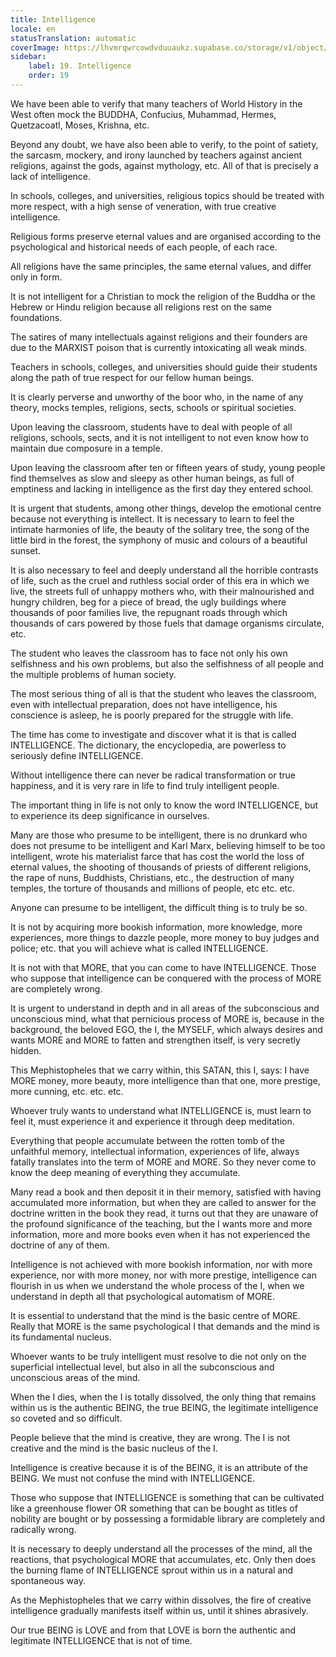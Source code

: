 ```yaml
---
title: Intelligence
locale: en
statusTranslation: automatic
coverImage: https://lhvmrqwrcowdvduuaukz.supabase.co/storage/v1/object/public/strapi-uploads/small_cover-educacion-fundamental.webp-2d51a7828a2b1309555be27f7e2a61a0.webp
sidebar:
    label: 19. Intelligence
    order: 19
---
```

We have been able to verify that many teachers of World History in the West often mock the BUDDHA, Confucius, Muhammad, Hermes, Quetzacoatl, Moses, Krishna, etc.

Beyond any doubt, we have also been able to verify, to the point of satiety, the sarcasm, mockery, and irony launched by teachers against ancient religions, against the gods, against mythology, etc. All of that is precisely a lack of intelligence.

In schools, colleges, and universities, religious topics should be treated with more respect, with a high sense of veneration, with true creative intelligence.

Religious forms preserve eternal values and are organised according to the psychological and historical needs of each people, of each race.

All religions have the same principles, the same eternal values, and differ only in form.

It is not intelligent for a Christian to mock the religion of the Buddha or the Hebrew or Hindu religion because all religions rest on the same foundations.

The satires of many intellectuals against religions and their founders are due to the MARXIST poison that is currently intoxicating all weak minds.

Teachers in schools, colleges, and universities should guide their students along the path of true respect for our fellow human beings.

It is clearly perverse and unworthy of the boor who, in the name of any theory, mocks temples, religions, sects, schools or spiritual societies.

Upon leaving the classroom, students have to deal with people of all religions, schools, sects, and it is not intelligent to not even know how to maintain due composure in a temple.

Upon leaving the classroom after ten or fifteen years of study, young people find themselves as slow and sleepy as other human beings, as full of emptiness and lacking in intelligence as the first day they entered school.

It is urgent that students, among other things, develop the emotional centre because not everything is intellect. It is necessary to learn to feel the intimate harmonies of life, the beauty of the solitary tree, the song of the little bird in the forest, the symphony of music and colours of a beautiful sunset.

It is also necessary to feel and deeply understand all the horrible contrasts of life, such as the cruel and ruthless social order of this era in which we live, the streets full of unhappy mothers who, with their malnourished and hungry children, beg for a piece of bread, the ugly buildings where thousands of poor families live, the repugnant roads through which thousands of cars powered by those fuels that damage organisms circulate, etc.

The student who leaves the classroom has to face not only his own selfishness and his own problems, but also the selfishness of all people and the multiple problems of human society.

The most serious thing of all is that the student who leaves the classroom, even with intellectual preparation, does not have intelligence, his conscience is asleep, he is poorly prepared for the struggle with life.

The time has come to investigate and discover what it is that is called INTELLIGENCE. The dictionary, the encyclopedia, are powerless to seriously define INTELLIGENCE.

Without intelligence there can never be radical transformation or true happiness, and it is very rare in life to find truly intelligent people.

The important thing in life is not only to know the word INTELLIGENCE, but to experience its deep significance in ourselves.

Many are those who presume to be intelligent, there is no drunkard who does not presume to be intelligent and Karl Marx, believing himself to be too intelligent, wrote his materialist farce that has cost the world the loss of eternal values, the shooting of thousands of priests of different religions, the rape of nuns, Buddhists, Christians, etc., the destruction of many temples, the torture of thousands and millions of people, etc etc. etc.

Anyone can presume to be intelligent, the difficult thing is to truly be so.

It is not by acquiring more bookish information, more knowledge, more experiences, more things to dazzle people, more money to buy judges and police; etc. that you will achieve what is called INTELLIGENCE.

It is not with that MORE, that you can come to have INTELLIGENCE. Those who suppose that intelligence can be conquered with the process of MORE are completely wrong.

It is urgent to understand in depth and in all areas of the subconscious and unconscious mind, what that pernicious process of MORE is, because in the background, the beloved EGO, the I, the MYSELF, which always desires and wants MORE and MORE to fatten and strengthen itself, is very secretly hidden.

This Mephistopheles that we carry within, this SATAN, this I, says: I have MORE money, more beauty, more intelligence than that one, more prestige, more cunning, etc. etc. etc.

Whoever truly wants to understand what INTELLIGENCE is, must learn to feel it, must experience it and experience it through deep meditation.

Everything that people accumulate between the rotten tomb of the unfaithful memory, intellectual information, experiences of life, always fatally translates into the term of MORE and MORE. So they never come to know the deep meaning of everything they accumulate.

Many read a book and then deposit it in their memory, satisfied with having accumulated more information, but when they are called to answer for the doctrine written in the book they read, it turns out that they are unaware of the profound significance of the teaching, but the I wants more and more information, more and more books even when it has not experienced the doctrine of any of them.

Intelligence is not achieved with more bookish information, nor with more experience, nor with more money, nor with more prestige, intelligence can flourish in us when we understand the whole process of the I, when we understand in depth all that psychological automatism of MORE.

It is essential to understand that the mind is the basic centre of MORE. Really that MORE is the same psychological I that demands and the mind is its fundamental nucleus.

Whoever wants to be truly intelligent must resolve to die not only on the superficial intellectual level, but also in all the subconscious and unconscious areas of the mind.

When the I dies, when the I is totally dissolved, the only thing that remains within us is the authentic BEING, the true BEING, the legitimate intelligence so coveted and so difficult.

People believe that the mind is creative, they are wrong. The I is not creative and the mind is the basic nucleus of the I.

Intelligence is creative because it is of the BEING, it is an attribute of the BEING. We must not confuse the mind with INTELLIGENCE.

Those who suppose that INTELLIGENCE is something that can be cultivated like a greenhouse flower OR something that can be bought as titles of nobility are bought or by possessing a formidable library are completely and radically wrong.

It is necessary to deeply understand all the processes of the mind, all the reactions, that psychological MORE that accumulates, etc. Only then does the burning flame of INTELLIGENCE sprout within us in a natural and spontaneous way.

As the Mephistopheles that we carry within dissolves, the fire of creative intelligence gradually manifests itself within us, until it shines abrasively.

Our true BEING is LOVE and from that LOVE is born the authentic and legitimate INTELLIGENCE that is not of time.


